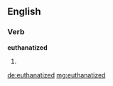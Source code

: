 ==English==

===Verb===
'''euthanatized'''

# {{past of|[[euthanatize]]}}

[[de:euthanatized]]
[[mg:euthanatized]]